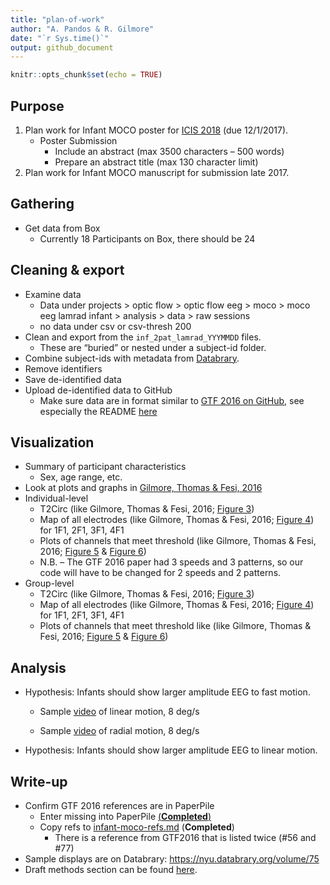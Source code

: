 ```yaml
---
title: "plan-of-work"
author: "A. Pandos & R. Gilmore"
date: "`r Sys.time()`"
output: github_document
---
```


```r
knitr::opts_chunk$set(echo = TRUE)
```

## Purpose

1. Plan work for Infant MOCO poster for [ICIS 2018](https://infantstudies.org/congress-2018/) (due 12/1/2017).
    - Poster Submission
        - Include an abstract (max 3500 characters – 500 words)
         - Prepare an abstract title (max 130 character limit)
2. Plan work for Infant MOCO manuscript for submission late 2017.

## Gathering

- Get data from Box
    - Currently 18 Participants on Box, there should be 24

## Cleaning & export

- Examine data
    + Data under projects > optic flow > optic flow eeg > moco > moco eeg lamrad infant > analysis > data > raw sessions
    - no data under csv or csv-thresh 200
- Clean and export from the `inf_2pat_lamrad_YYYMMDD` files.
    - These are "buried" or nested under a subject-id folder.
- Combine subject-ids with metadata from [Databrary](https://databrary.org/volume/146).
- Remove identifiers
- Save de-identified data
- Upload de-identified data to GitHub
    - Make sure data are in format similar to [GTF 2016 on GitHub](https://github.com/gilmore-lab/gilmore-thomas-fesi-2015), see especially the README [here](https://github.com/gilmore-lab/gilmore-thomas-fesi-2015/tree/master/csv)

## Visualization

-   Summary of participant characteristics
    -   Sex, age range, etc.
-   Look at plots and graphs in [Gilmore, Thomas & Fesi, 2016](http://journals.plos.org/plosone/article?id=10.1371/journal.pone.0157911)
-   Individual-level 
    -   T2Circ (like Gilmore, Thomas & Fesi, 2016; [Figure 3](http://journals.plos.org/plosone/article/figure?id=10.1371/journal.pone.0157911.g003))
    -   Map of all electrodes (like Gilmore, Thomas & Fesi, 2016; [Figure 4](http://journals.plos.org/plosone/article/figure?id=10.1371/journal.pone.0157911.g004)) for 1F1, 2F1, 3F1, 4F1
    -   Plots of channels that meet threshold (like Gilmore, Thomas & Fesi, 2016; [Figure 5](http://journals.plos.org/plosone/article/figure?id=10.1371/journal.pone.0157911.g005) & [Figure 6](http://journals.plos.org/plosone/article/figure?id=10.1371/journal.pone.0157911.g006))
    -   N.B. -- The GTF 2016 paper had 3 speeds and 3 patterns, so our code will have to be changed for 2 speeds and 2 patterns.
-   Group-level
    -   T2Circ (like Gilmore, Thomas & Fesi, 2016; [Figure 3](http://journals.plos.org/plosone/article/figure?id=10.1371/journal.pone.0157911.g003))
    -   Map of all electrodes (like Gilmore, Thomas & Fesi, 2016; [Figure 4](http://journals.plos.org/plosone/article/figure?id=10.1371/journal.pone.0157911.g004)) for 1F1, 2F1, 3F1, 4F1
    -   Plots of channels that meet threshold like (like Gilmore, Thomas & Fesi, 2016; [Figure 5](http://journals.plos.org/plosone/article/figure?id=10.1371/journal.pone.0157911.g005) & [Figure 6](http://journals.plos.org/plosone/article/figure?id=10.1371/journal.pone.0157911.g006))


## Analysis

- Hypothesis: Infants should show larger amplitude EEG to fast motion.

    - Sample [video](https://nyu.databrary.org/slot/11442/32561,42614/asset/38756/download?inline=true) of linear motion, 8 deg/s
    
    - Sample [video](https://nyu.databrary.org/slot/11442/10642,20695/asset/38752/download?inline=true) of radial motion, 8 deg/s
    

- Hypothesis: Infants should show larger amplitude EEG to linear motion.

## Write-up

* Confirm GTF 2016 references are in PaperPile
     + Enter missing into PaperPile [(**Completed**)](https://paperpile.com/app/label/96331605-5b62-0cd2-a201-73b1c6dd5a96)
    + Copy refs to [infant-moco-refs.md](https://github.com/gilmore-lab/moco/blob/master/infant-moco-refs.md) (**Completed**)
         - There is a reference from GTF2016 that is listed twice (#56 and #77)
* Sample displays are on Databrary: <https://nyu.databrary.org/volume/75>
* Draft methods section can be found [here](moco-inf-2pat-lamrad-manuscript2016.md).

<!-- | Column 1 | Column 2 | -->
<!-- |----------|----------| -->
<!-- | value 1  | value 2  | -->
<!-- | value 3  | "hey"    | -->
<!-- || not blank          | -->